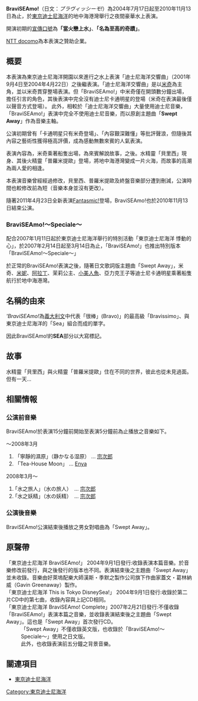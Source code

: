 '''BraviSEAmo!'''（日文：''ブラヴィッシーモ!''）為2004年7月17日起至2010年11月13日為止，於[[東京迪士尼海洋|東京迪士尼海洋]]的地中海港灣舉行之夜間豪華水上表演。

開演初期的[[宣傳口號|宣傳口號]]為'''「當火戀上水」'''、'''「名為至高的奇蹟」'''。

[[NTT_DoCoMo|NTT docomo]]為本表演之贊助企業。

== 概要 ==
本表演為東京迪士尼海洋開園以來進行之水上表演「迪士尼海洋交響曲」（2001年9月4日至2004年4月22日）之後繼表演。「迪士尼海洋交響曲」是以[[米奇|米奇]]為主角，並以米奇貫穿整場表演。但「BraviSEAmo!」中米奇僅在開頭數分鐘出場，擔任引言的角色，其後表演中完全沒有迪士尼卡通明星的登場（米奇在表演最後僅以聲音方式登場）。
此外，相較於「迪士尼海洋交響曲」大量使用迪士尼音樂，「BraviSEAmo!」表演中完全不使用迪士尼音樂，而以原創主題曲「'''Swept Away'''」作為音樂主軸。

公演初期曾有「卡通明星只有米奇登場」、「內容艱深難懂」等批評聲浪，但隨後其內容之藝術性獲得極高評價，成為感動無數來賓的人氣表演。

表演內容為，米奇乘著船隻出場，為來賓解說故事，之後。水精靈「貝里西」現身、其後火精靈「普羅米提歐」登場，將地中海港灣變成一片火海，而故事的高潮為兩人愛的相逢。

本表演音樂曾經經過修改，貝里西、普羅米提歐及終盤音樂部分遭到刪減，公演時間也較修改前為短（音樂本身並沒有更改）。

隨著2011年4月23日全新表演[[Fantasmic!|Fantasmic!]]登場，BraviSEAmo!也於2010年11月13日結束公演。


===BraviSEAmo!〜Speciale〜===
配合2007年1月11日起於東京迪士尼海洋舉行的特別活動「東京迪士尼海洋 悸動的心」，於2007年2月14日起至3月14日為止，「BraviSEAmo!」也推出特別版本「BraviSEAmo!〜Speciale〜」

於正常的BraviSEAmo!表演之後，隨著日文歌詞版主題曲「Swept Away」，米奇、[[米妮|米妮]]、[[阿拉丁|阿拉丁]]、茉莉公主、[[小美人魚|小美人魚]]、亞力克王子等迪士尼卡通明星乘著船隻航行於地中海港灣。

== 名稱的由來 ==
'''BraviSEAmo!''為[[義大利文|義大利文]]中代表「很棒」(Bravo)」的最高級「Bravissimo」、與東京迪士尼海洋的「Sea」組合而成的單字。

因此BraviSEAmo!的'''SEA'''部分以大寫標記。

== 故事 ==
水精靈「貝里西」與火精靈「普羅米提歐」住在不同的世界，彼此也從未見過面。但有一天…

== 相關情報 ==
===公演前音樂===
BraviSEAmo!於表演15分鐘前開始至表演5分鐘前為止播放之音樂如下。
;～2008年3月
#「寧靜的濕原」（静かなる湿原） … [[宗次郎|宗次郎]]
#「Tea-House Moon」 … [[恩雅|Enya]]
;2008年3月～
# ｢水之旅人｣（水の旅人）　… [[宗次郎|宗次郎]]
# ｢水之妖精｣（水の妖精）　… [[宗次郎|宗次郎]]
===公演後音樂===
BraviSEAmo!公演結束後播放之男女對唱曲為「Swept Away」。

== 原聲帶 ==
; 「東京迪士尼海洋 BraviSEAmo!」 2004年9月1日發行:收錄表演本篇音樂。於音樂修改前發行，與之後發行的版本也不同。表演結束後之主題曲「Swept Away」並未收錄。音樂由好萊塢配樂大師漢斯・季默之製作公司旗下作曲家蓋文・葛林納威（Gavin Greenaway）製作。
; 「東京迪士尼海洋 This is Tokyo DisneySea!」 2004年9月1日發行:收錄於第二片CD中的第七曲，收錄內容與上記CD相同。
; 「東京迪士尼海洋 BraviSEAmo! Complete」2007年2月21日發行:不僅收錄「BraviSEAmo!」表演本篇之音樂，並收錄表演結束後之主題曲「Swept Away」。這也是「Swept Away」首次發行CD。
: 「Swept Away」不僅收錄英文版，也收錄於「BraviSEAmo!〜Speciale〜」使用之日文版。
: 此外，也收錄表演前五分鐘之背景音樂。

== 關連項目 ==
* [[東京迪士尼海洋|東京迪士尼海洋]]

{{東京迪士尼海洋}}

[[Category:東京迪士尼海洋|Category:東京迪士尼海洋]]